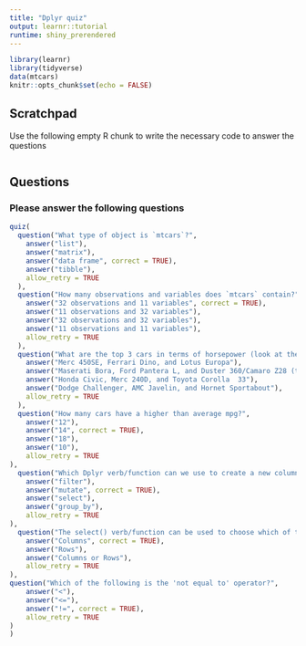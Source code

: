 ```yaml
---
title: "Dplyr quiz"
output: learnr::tutorial
runtime: shiny_prerendered
---
```


```r
library(learnr)
library(tidyverse)
data(mtcars)
knitr::opts_chunk$set(echo = FALSE)
```


## Scratchpad

Use the following empty R chunk to write the necessary code to answer the questions 

```r


```

## Questions

### Please answer the following questions

```r
quiz(
  question("What type of object is `mtcars`?",
    answer("list"),
    answer("matrix"),
    answer("data frame", correct = TRUE),
    answer("tibble"),
    allow_retry = TRUE
  ),
  question("How many observations and variables does `mtcars` contain?",
    answer("32 observations and 11 variables", correct = TRUE),
    answer("11 observations and 32 variables"),
    answer("32 observations and 32 variables"),
    answer("11 observations and 11 variables"),
    allow_retry = TRUE
  ),
  question("What are the top 3 cars in terms of horsepower (look at the `hp` variable)?",
    answer("Merc 450SE, Ferrari Dino, and Lotus Europa"),
    answer("Maserati Bora, Ford Pantera L, and Duster 360/Camaro Z28 (tied)", correct = TRUE),
    answer("Honda Civic, Merc 240D, and Toyota Corolla	33"),
    answer("Dodge Challenger, AMC Javelin, and Hornet Sportabout"),
    allow_retry = TRUE
  ),
  question("How many cars have a higher than average mpg?",
    answer("12"),       
    answer("14", correct = TRUE),
    answer("18"),
    answer("10"),
    allow_retry = TRUE
),
  question("Which Dplyr verb/function can we use to create a new column?",
    answer("filter"),       
    answer("mutate", correct = TRUE),
    answer("select"),
    answer("group_by"),
    allow_retry = TRUE
),
  question("The select() verb/function can be used to choose which of the following?",
    answer("Columns", correct = TRUE),       
    answer("Rows"),
    answer("Columns or Rows"),
    allow_retry = TRUE
),
question("Which of the following is the 'not equal to' operator?",
    answer("<"),       
    answer("<="),
    answer("!=", correct = TRUE),
    allow_retry = TRUE
)
)
```

